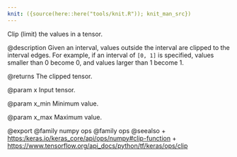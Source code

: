 ```yaml
---
knit: ({source(here::here("tools/knit.R")); knit_man_src})
---
```

Clip (limit) the values in a tensor.

@description
Given an interval, values outside the interval are clipped to the
interval edges. For example, if an interval of `[0, 1]` is specified,
values smaller than 0 become 0, and values larger than 1 become 1.

@returns
    The clipped tensor.

@param x
Input tensor.

@param x_min
Minimum value.

@param x_max
Maximum value.

@export
@family numpy ops
@family ops
@seealso
+ <https:/keras.io/keras_core/api/ops/numpy#clip-function>
+ <https://www.tensorflow.org/api_docs/python/tf/keras/ops/clip>
